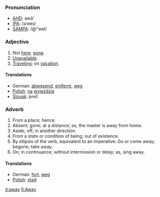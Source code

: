===Pronunciation===
*[[w:AHD|AHD]]: əwā'
*[[w:IPA|IPA]]: /əˈweɪ/
*[[w:SAMPA|SAMPA]]: /@"weI/

===Adjective===
#Not [[here]]; [[go]]ne.
#[[Unavailable]].
#[[Traveling]]; on [[vacation]].

====Translations====
*German: [[abwesend]], [[entfernt]], [[weg]]
*[[Polish]]: [[na]] [[wyjazd|wyjeździe]]
*[[Slovak]]: preč

===Adverb===
#From a place; hence.
#Absent; gone; at a distance; as, the master is away from home.
#Aside; off; in another direction.
#From a state or condition of being; out of existence.
#By ellipsis of the verb, equivalent to an imperative: Go or come away; begone; take away.
#On; in continuance; without intermission or delay; as, sing away.

====Translations====
*German: [[fort]], [[weg]]
*[[Polish]]: [[stąd]]

[[it:away]]
[[fi:Away]]